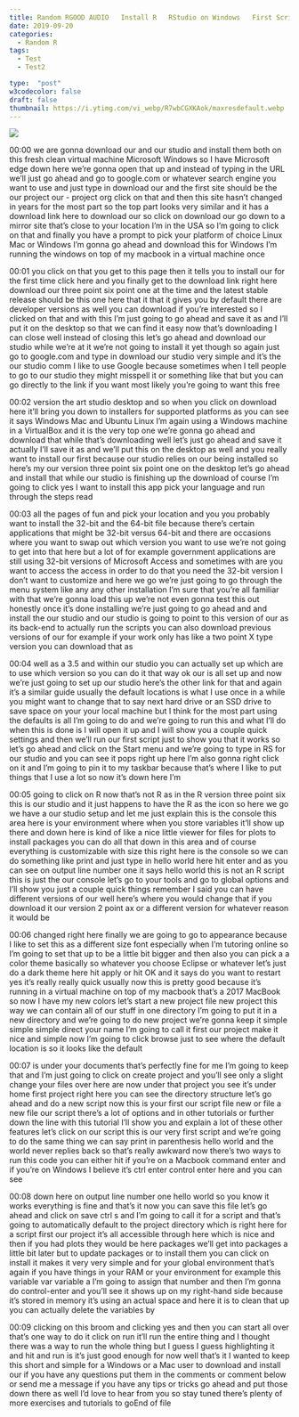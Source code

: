 ```yaml
---
title: Random RGOOD AUDIO   Install R   RStudio on Windows   First Script 2019
date: 2019-09-20
categories:
  - Random R
tags:
  - Test
  - Test2

type:  "post"
w3codecolor: false
draft: false
thumbnail: https://i.ytimg.com/vi_webp/R7wbCGXKAok/maxresdefault.webp
---
```


<a href="https://www.youtube.com/watch?v=R7wbCGXKAok">
<img src="auto-posts/images/7-RBlogdownSite-CradleToGraveRBlogdownHugoSiteProgressReport.mp4.jpg">
</a>









00:00
we are gonna download our and our studio and install them both on this fresh
clean virtual machine Microsoft Windows so I have Microsoft edge down here we're
gonna open that up and instead of typing
in the URL we'll just go ahead and go to
google.com or whatever search engine you want to use and just type in download
our and the first site should be the our project our - project org click on that
and then this site hasn't changed in years for the most part so the top part
looks very similar and it has a download link here to download our so click on
download our go down to a mirror site that's close to your location I'm in the
USA so I'm going to click on that and finally you have a prompt to pick your
platform of choice Linux Mac or Windows I'm gonna go ahead and download this for
Windows I'm running the windows on top of my macbook in a virtual machine once

00:01
you click on that you get to this page then it tells you to install our for the
first time click here and you finally get to the download link right here
download our three point six point one at the time and the latest stable
release should be this one here that it that it gives you by default there are
developer versions as well you can download if you're interested so I
clicked on that and with this I'm just going to go ahead and save it as and
I'll put it on the desktop so that we can find it easy now that's downloading
I can close well instead of closing this let's go ahead and download our studio
while we're at it we're not going to install it yet though so again just go
to google.com and type in download our studio very simple and it's the our
studio comm I like to use Google because sometimes when I tell people to go to
our studio they might misspell it or something like that but you can go
directly to the link if you want most likely you're going to want this free

00:02
version the art studio desktop and so when you click on download here it'll
bring you down to installers for supported platforms as you can see it
says Windows Mac and Ubuntu Linux I'm again using a Windows machine in a
VirtualBox and it is the very top one we're gonna go ahead and download that
while that's downloading well let's just go ahead and save it actually I'll save
it as and we'll put this on the desktop as well and you really want to install
our first because our studio relies on our being installed so here's my our
version three point six point one on the desktop let's go ahead and install that
while our studio is finishing up the download of course I'm going to click
yes I want to install this app pick your language and run through the steps read

00:03
all the pages of fun and pick your location and you you probably want to
install the 32-bit and the 64-bit file because there's certain applications
that might be 32-bit versus 64-bit and there are occasions where you want to
swap out which version you want to use we're not going to get into that here
but a lot of for example government applications are still using 32-bit
versions of Microsoft Access and sometimes with are you want to access
the access in order to do that you need the 32-bit version I don't want to
customize and here we go we're just going to go through the menu system like
any any other installation I'm sure that you're all familiar with that we're
gonna load this up we're not even gonna test this out honestly once it's done
installing we're just going to go ahead and and install the our studio and our
studio is going to point to this version of our as its back-end to actually run
the scripts you can also download previous versions of our for example if
your work only has like a two point X type version you can download that as

00:04
well as a 3.5 and within our studio you can actually set up which are to use
which version so you can do it that way ok our is all set up and now we're just
going to set up our studio here's the other link for that and again it's a
similar guide usually the default locations is what I use once in a while
you might want to change that to say next
hard drive or an SSD drive to save space on your your local machine but I think
for the most part using the defaults is all I'm going to do and we're going to
run this and what I'll do when this is done is I will open it up and I will
show you a couple quick settings and then we'll run our first script just to
show you that it works so let's go ahead and click on the Start menu and we're
going to type in RS for our studio and you can see it pops right up here I'm
also gonna right click on it and I'm going to pin it to my taskbar because
that's where I like to put things that I use a lot so now it's down here I'm

00:05
going to click on R now that's not R as in the R version three point six this is
our studio and it just happens to have the R as the icon so here we go we have
a our studio setup and let me just explain this is the console this area
here is your environment where when you store variables it'll show up there and
down here is kind of like a nice little viewer for files for plots to install
packages you can do all that down in this area and of course everything is
customizable with size this right here is the console so we can do something
like print and just type in hello world here hit enter and as you can see on
output line number one it says hello world this is not an R script this is
just the our console let's go to your tools and go to global options and I'll
show you just a couple quick things remember I said you can have different
versions of our well here's where you would change that if you download it our
version 2 point ax or a different version for whatever reason it would be

00:06
changed right here finally we are going to go to appearance because I like to
set this as a different size font especially when I'm tutoring online so
I'm going to set that up to be a little bit bigger and then also you can pick a
a color theme basically so whatever you choose Eclipse or whatever let's just do
a dark theme here hit apply or hit OK and it says do you want to restart yes
it's really really quick usually now this is pretty good because it's running
in a virtual machine on top of my macbook that's a 2017 MacBook
so now I have my new colors let's start a new project file new project this way
we can contain all of our stuff in one directory I'm going to put it in a new
directory and we're going to do new project we're gonna keep it simple
simple simple direct your name I'm going to call it first our project make it
nice and simple now I'm going to click browse just to see where the default
location is so it looks like the default

00:07
is under your documents that's perfectly fine for me I'm going to keep that and
I'm just going to click on create project and you'll see only a slight
change your files over here are now under that project you see it's under
home first project right here you can see the directory structure let's go
ahead and do a new script now this is your first our script file new or file a
new file our script there's a lot of options and in other tutorials or
further down the line with this tutorial
I'll show you and explain a lot of these
other features let's click on our script this is our very first script and we're
going to do the same thing we can say print in parenthesis hello world and the
world never replies back so that's really awkward now there's two ways to
run this code you can either hit if you're on a Macbook command enter and if
you're on Windows I believe it's ctrl enter control enter here and you can see

00:08
down here on output line number one hello world so you know it works
everything is fine and that's it now you can save this file let's go ahead and
click on save ctrl s and I'm going to call it for a script and that's going to
automatically default to the project directory which is right here for a
script first our project it's all accessible through here which is nice
and then if you had plots they would be here packages we'll get into packages a
little bit later but to update packages or to install them you can click on
install it makes it very very simple and
for your global environment that's again if you have things in your RAM or your
environment for example this variable var variable a I'm going to assign that
number and then I'm gonna do control-enter and you'll see it shows up
on my right-hand side because it's stored in memory it's using an actual
space and here it is to clean that up you can actually delete the variables by

00:09
clicking on this broom and clicking yes and then you can start all over that's
one way to do it click on run it'll run the entire thing
and I thought there was a way to run the whole thing but I guess I guess
highlighting it and hit and run is it's just good enough for now well that's it
I wanted to keep this short and simple for a Windows or a Mac user to download
and install our if you have any questions put them in the comments or
comment below or send me a message if you have any tips or tricks go ahead and
put those down there as well I'd love to hear from you so stay tuned there's
plenty of more exercises and tutorials to goEnd of file


